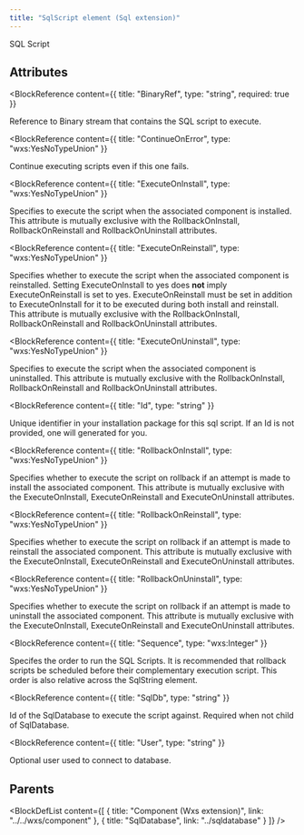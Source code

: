 ```yaml
---
title: "SqlScript element (Sql extension)"
---
```



SQL Script


## Attributes

<BlockWrapper>

  <BlockReference
    content={{
      title: "BinaryRef",
      type: "string",
      required: true
    }}
  >
  Reference to Binary stream that contains the SQL script to execute.
  </BlockReference>

  <BlockReference
    content={{
      title: "ContinueOnError",
      type: "wxs:YesNoTypeUnion"
    }}
  >
  Continue executing scripts even if this one fails.
  </BlockReference>

  <BlockReference
    content={{
      title: "ExecuteOnInstall",
      type: "wxs:YesNoTypeUnion"
    }}
  >
  Specifies to execute the script when the associated component is installed. This attribute is mutually exclusive with the RollbackOnInstall, RollbackOnReinstall and RollbackOnUninstall attributes.
  </BlockReference>

  <BlockReference
    content={{
      title: "ExecuteOnReinstall",
      type: "wxs:YesNoTypeUnion"
    }}
  >
  Specifies whether to execute the script when the associated component is reinstalled. Setting ExecuteOnInstall to yes does **not** imply ExecuteOnReinstall is set to yes. ExecuteOnReinstall must be set in addition to ExecuteOnInstall for it to be executed during both install and reinstall. This attribute is mutually exclusive with the RollbackOnInstall, RollbackOnReinstall and RollbackOnUninstall attributes.
  </BlockReference>

  <BlockReference
    content={{
      title: "ExecuteOnUninstall",
      type: "wxs:YesNoTypeUnion"
    }}
  >
  Specifies to execute the script when the associated component is uninstalled. This attribute is mutually exclusive with the RollbackOnInstall, RollbackOnReinstall and RollbackOnUninstall attributes.
  </BlockReference>

  <BlockReference
    content={{
      title: "Id",
      type: "string"
    }}
  >
  Unique identifier in your installation package for this sql script. If an Id is not provided, one will generated for you.
  </BlockReference>

  <BlockReference
    content={{
      title: "RollbackOnInstall",
      type: "wxs:YesNoTypeUnion"
    }}
  >
  Specifies whether to execute the script on rollback if an attempt is made to install the associated component. This attribute is mutually exclusive with the ExecuteOnInstall, ExecuteOnReinstall and ExecuteOnUninstall attributes.
  </BlockReference>

  <BlockReference
    content={{
      title: "RollbackOnReinstall",
      type: "wxs:YesNoTypeUnion"
    }}
  >
  Specifies whether to execute the script on rollback if an attempt is made to reinstall the associated component. This attribute is mutually exclusive with the ExecuteOnInstall, ExecuteOnReinstall and ExecuteOnUninstall attributes.
  </BlockReference>

  <BlockReference
    content={{
      title: "RollbackOnUninstall",
      type: "wxs:YesNoTypeUnion"
    }}
  >
  Specifies whether to execute the script on rollback if an attempt is made to uninstall the associated component. This attribute is mutually exclusive with the ExecuteOnInstall, ExecuteOnReinstall and ExecuteOnUninstall attributes.
  </BlockReference>

  <BlockReference
    content={{
      title: "Sequence",
      type: "wxs:Integer"
    }}
  >
  Specifes the order to run the SQL Scripts. It is recommended that rollback scripts be scheduled before their complementary execution script. This order is also relative across the SqlString element.
  </BlockReference>

  <BlockReference
    content={{
      title: "SqlDb",
      type: "string"
    }}
  >
  Id of the SqlDatabase to execute the script against. Required when not child of SqlDatabase.
  </BlockReference>

  <BlockReference
    content={{
      title: "User",
      type: "string"
    }}
  >
  Optional user used to connect to database.
  </BlockReference>

</BlockWrapper>


## Parents

<BlockDefList content={[
    {
      title: "Component (Wxs extension)",
      link: "../../wxs/component"
    },
    {
      title: "SqlDatabase",
      link: "../sqldatabase"
    }
  ]}
/>